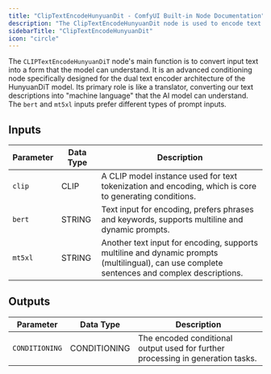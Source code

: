 ```yaml
---
title: "ClipTextEncodeHunyuanDit - ComfyUI Built-in Node Documentation"
description: "The ClipTextEncodeHunyuanDit node is used to encode text prompts into HunyuanDiT-compatible conditioning embeddings."
sidebarTitle: "ClipTextEncodeHunyuanDit"
icon: "circle"
---
```


The `CLIPTextEncodeHunyuanDiT` node's main function is to convert input text into a form that the model can understand. It is an advanced conditioning node specifically designed for the dual text encoder architecture of the HunyuanDiT model.
Its primary role is like a translator, converting our text descriptions into "machine language" that the AI model can understand. The `bert` and `mt5xl` inputs prefer different types of prompt inputs.

## Inputs

| Parameter | Data Type | Description |
|-----------|-----------|-------------|
| `clip` | CLIP | A CLIP model instance used for text tokenization and encoding, which is core to generating conditions. |
| `bert` | STRING | Text input for encoding, prefers phrases and keywords, supports multiline and dynamic prompts. |
| `mt5xl` | STRING | Another text input for encoding, supports multiline and dynamic prompts (multilingual), can use complete sentences and complex descriptions. |

## Outputs

| Parameter | Data Type | Description |
|-----------|-----------|-------------|
| `CONDITIONING` | CONDITIONING | The encoded conditional output used for further processing in generation tasks. |
